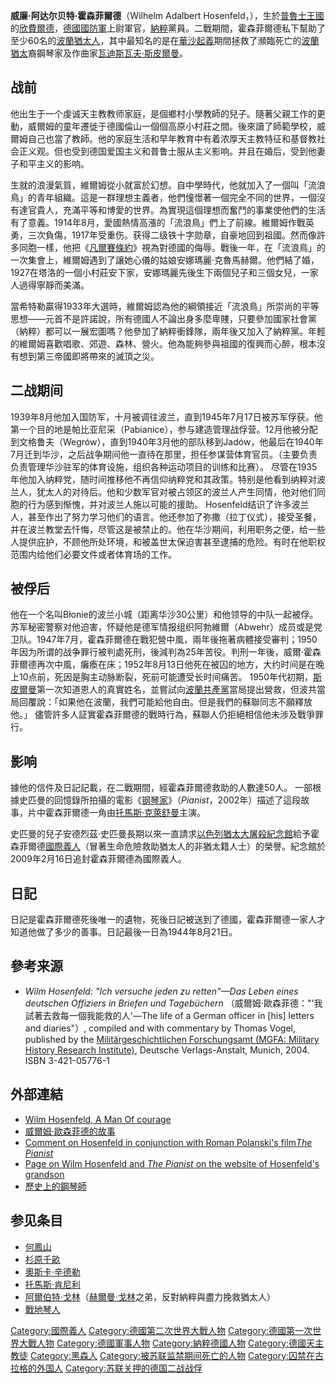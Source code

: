 {{noteTA
|1=zh-hans:钢琴家;zh-hk:鋼琴戰曲;zh-tw:戰地琴人;
|2=zh-hans:瓦迪斯瓦夫;zh-hk:華迪史洛;zh-tw:華迪史洛;
|3=zh-hans:史匹曼;zh-hk:史匹曼;zh-tw:史匹曼;
}}
{{Infobox Military Person
|name=威廉·霍森菲爾德<br/>Wilhelm Adalbert Hosenfeld
|birth_date       = {{birth date|1895|5|2|df=y}}
|birth_place      = {{flag|德意志帝國}}[[普魯士王國|普魯士]][[欣費爾德|欣費爾德]]
|death_date       = {{death date and age|1952|8|13|1895|5|2|df=y}}
|death_place      = {{USSR}}[[俄羅斯蘇維埃聯邦社會主義共和國|俄羅斯]][[史達林格勒|史達林格勒]]
|image=[[File:wilm.jpg|center]]
|caption=威廉·霍森菲爾德上尉
|nickname=
|allegiance={{flag|Nazi Germany}}
|serviceyears=1933年-1945年
|rank=德國國防軍[[上尉|上尉]]
|branch=[[德國國防軍|德國國防軍]]
|commands=660警卫营
|unit=德國國防軍
|battles=[[第一次世界大戰|第一次世界大戰]]，[[第二次世界大戰|第二次世界大戰]]
|awards=[[鐵十字勳章|二级铁十字勋章]]<br />[[重伤勋章|重伤勋章]]<br />[[十字荣誉勋章|十字荣誉勋章]]<br />[[纳粹冲锋队|纳粹冲锋队]]体育勋章<br />[[波兰复兴勋章|波兰复兴勋章]]
|laterwork=
}}
{{Righteous Among the Nations}}
'''威廉·阿达尔贝特·霍森菲爾德'''（Wilhelm Adalbert Hosenfeld，{{bd|1895年|5月2日|1952年|8月13日|catIdx=Hosenfeld, Wilm}}），生於[[普魯士王國|普魯士王國]]{{tsl|de|Rhöndorf|羅恩多夫}}的[[欣費爾德|欣費爾德]]，[[德國國防軍|德國國防軍]]上尉軍官，[[納粹|納粹]]黨員。二戰期間，霍森菲爾德私下幫助了至少60名的[[波蘭|波蘭]][[猶太人|猶太人]]，其中最知名的是在[[華沙起義|華沙起義]]期間拯救了瀕臨死亡的[[波蘭|波蘭]][[猶太|猶太]]裔鋼琴家及作曲家[[瓦迪斯瓦夫·斯皮爾曼|瓦迪斯瓦夫·斯皮爾曼]]。

==战前==
他出生于一个虔诚天主教教师家庭，是個鄉村小學教師的兒子。隨著父親工作的更動，威爾姆的童年遷徙于德國倫山一個個高原小村莊之間。後來讀了師範學校，威爾姆自己也當了教師。他的家庭生活和早年教育中有着浓厚天主教特征和基督教社会正义观。但也受到德国爱国主义和普鲁士服从主义影响。并且在婚后，受到他妻子和平主义的影响。

生就的浪漫氣質，維爾姆從小就富於幻想。自中學時代，他就加入了一個叫「流浪鳥」的青年組織。這是一群理想主義者，他們憧憬著一個完全不同的世界，一個沒有達官貴人，充滿平等和博愛的世界。為實現這個理想而奮鬥的事業使他們的生活有了意義。1914年8月，愛國熱情高漲的「流浪鳥」們上了前線。維爾姆作戰英勇，三次負傷，1917年受重伤。获得二级铁十字勋章，自豪地回到祖國。然而像許多同胞一樣，他把《[[凡爾賽條約|凡爾賽條約]]》視為對德國的侮辱。戰後一年，在「流浪鳥」的一次集會上，維爾姆遇到了讓她心儀的姑娘安娜瑪麗·克魯馬赫爾。他們結了婚，1927在塔洛的一個小村莊安下家，安娜瑪麗先後生下兩個兒子和三個女兒，一家人過得寧靜而美滿。

當希特勒贏得1933年大選時，維爾姆認為他的綱領接近「流浪鳥」所崇尚的平等思想——元首不是許諾說，所有德國人不論出身多麼卑賤，只要參加國家社會黨（納粹）都可以一展宏圖嗎？他參加了納粹衝鋒隊，兩年後又加入了納粹黨。年輕的維爾姆喜歡唱歌、郊遊、森林、營火。他為能夠參與祖國的復興而心醉，根本沒有想到第三帝國即將帶來的滅頂之災。

==二战期间==
1939年8月他加入国防军，十月被调往波兰，直到1945年7月17日被苏军俘获。他第一个目的地是帕比亚尼采（Pabianice），参与建造管理战俘营。12月他被分配到文格鲁夫（Wegrów），直到1940年3月他的部队移到Jadów，他最后在1940年7月迁到华沙，之后战争期间他一直待在那里，担任参谋营体育官员。（主要负责负责管理华沙驻军的体育设施，组织各种运动项目的训练和比赛）。
尽管在1935年他加入纳粹党，随时间推移他不再信仰纳粹党和其政策。特别是他看到纳粹对波兰人，犹太人的对待后。他和少数军官对被占领区的波兰人产生同情，他对他们同胞的行为感到惭愧，并对波兰人施以可能的援助。
Hosenfeld结识了许多波兰人，甚至作出了努力学习他们的语言。他还参加了弥撒（拉丁仪式），接受圣餐，并在波兰教堂去忏悔，尽管这是被禁止的。他在华沙期间，利用职务之便，给一些人提供庇护，不顾他所处环境，和被盖世太保迫害甚至逮捕的危险。有时在他职权范围内给他们必要文件或者体育场的工作。

==被俘后==
他在一个名叫Błonie的波兰小城（距离华沙30公里）和他领导的中队一起被俘。
苏军秘密警察对他迫害，怀疑他是德军情报组织阿勃維爾（Abwehr）成员或是党卫队。1947年7月，霍森菲爾德在戰犯營中風，兩年後拖著病體接受審判；1950年因为所谓的战争罪行被判處死刑，後減判為25年苦役。判刑一年後，威爾·霍森菲爾德再次中風，癱瘓在床；1952年8月13日他死在被囚的地方，大约时间是在晚上10点前，死因是胸主动脉断裂，死前可能遭受长时间痛苦。
1950年代初期，[[瓦迪斯瓦夫·斯皮爾曼|斯皮爾曼]]第一次知道恩人的真實姓名，並嘗試向[[波蘭共產黨|波蘭共產黨]]當局提出營救，但波共當局回覆說：「如果他在波蘭，我們可能給他自由。但是我們的蘇聯同志不願釋放他。」
儘管許多人証實霍森菲爾德的戰時行為，蘇聯人仍拒絕相信他未涉及戰爭罪行。

==影响==
據他的信件及日記記載，在二戰期間，經霍森菲爾德救助的人數達50人。
一部根據史匹曼的回憶錄所拍攝的電影《[[钢琴家_(电影)|钢琴家]]》（''Pianist''，2002年）描述了這段故事，片中霍森菲爾德一角由[[托馬斯·克萊舒曼|托馬斯·克萊舒曼]]主演。

史匹曼的兒子安德烈茲·史匹曼長期以來一直請求[[以色列猶太大屠殺紀念館|以色列猶太大屠殺紀念館]]給予霍森菲爾德[[國際義人|國際義人]]（冒著生命危險救助猶太人的非猶太籍人士）的榮譽。紀念館於2009年2月16日追封霍森菲爾德為國際義人。

==日記==
{{The Holocaust sidebar}}
日記是霍森菲爾德死後唯一的遺物，死後日記被送到了德國，霍森菲爾德一家人才知道他做了多少的善事。日記最後一日為1944年8月21日。

== 參考来源 ==
* ''Wilm Hosenfeld: "Ich versuche jeden zu retten"—Das Leben eines deutschen Offiziers in Briefen und Tagebüchern''  （威爾姆·歐森菲德："'我試著去救每一個我能救的人'—The life of a German officer in [his] letters and diaries"）, compiled and with commentary by Thomas Vogel, published by the [http://www.mgfa-potsdam.de/?lang=en&PHPSESSID=71428e90a6eefde3d6bd5cb5c92f4723 Militärgeschichtlichen Forschungsamt (MGFA: Military History Research Institute)]{{Wayback|url=http://www.mgfa-potsdam.de/?lang=en&PHPSESSID=71428e90a6eefde3d6bd5cb5c92f4723 |date=20071103000732 }}, Deutsche Verlags-Anstalt, Munich, 2004. ISBN 3-421-05776-1

== 外部連結 ==
* [https://web.archive.org/web/20140101050147/http://hosenfeld.dk/ Wilm Hosenfeld, A Man Of courage]
* [https://web.archive.org/web/20051215171208/http://www.shoah.dk/Hosenfeld/ 威爾姆·歐森菲德的故事]
* [http://minadream.com/romanpolanski/ThePianistWilm.htm Comment on Hosenfeld in conjunction with Roman Polanski's film''The Pianist''] {{Wayback|url=http://minadream.com/romanpolanski/ThePianistWilm.htm |date=20130429193307 }}
* [http://www.hosenfeld.de/pianist.htm Page on Wilm Hosenfeld and ''The Pianist'' on the website of Hosenfeld's grandson] {{Wayback|url=http://www.hosenfeld.de/pianist.htm |date=20200805083227 }}
* [http://www.shijie.org/article/sjbl200302/182.html 歷史上的鋼琴師] {{Wayback|url=http://www.shijie.org/article/sjbl200302/182.html |date=20200406225344 }}

== 参见条目 ==
* [[何鳳山|何鳳山]]
* [[杉原千畝|杉原千畝]]
* [[奧斯卡·辛德勒|奧斯卡·辛德勒]]
* [[托馬斯·肯尼利|托馬斯·肯尼利]]
* [[阿爾伯特·戈林|阿爾伯特·戈林]]（[[赫爾曼·戈林|赫爾曼·戈林]]之弟，反對納粹與盡力挽救猶太人）
* [[戰地琴人|戰地琴人]]
{{Authority control}}
{{DEFAULTSORT:Hosenfeld, Wilm}}
[[Category:國際義人|Category:國際義人]]
[[Category:德國第二次世界大戰人物|Category:德國第二次世界大戰人物]]
[[Category:德國第一次世界大戰人物|Category:德國第一次世界大戰人物]]
[[Category:德國軍事人物|Category:德國軍事人物]]
[[Category:納粹德國人物|Category:納粹德國人物]]
[[Category:德國天主教徒|Category:德國天主教徒]]
[[Category:黑森人|Category:黑森人]]
[[Category:被苏联监禁期间死亡的人物|Category:被苏联监禁期间死亡的人物]]
[[Category:囚禁在古拉格的外国人|Category:囚禁在古拉格的外国人]]
[[Category:苏联关押的德国二战战俘|Category:苏联关押的德国二战战俘]]